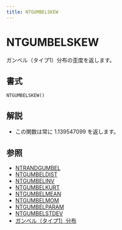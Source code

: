 ```yaml
---
title: NTGUMBELSKEW
---
```



# NTGUMBELSKEW

ガンベル（タイプ1）分布の歪度を返します。

## 書式

```excel
NTGUMBELSKEW()
```

## 解説

- この関数は常に 1.139547099 を返します。

## 参照

- [NTRANDGUMBEL](../01-random-numbers/01-single-series/07-ntrandgumbel.mdx)
- [NTGUMBELDIST](039-ntgumbeldist.mdx)
- [NTGUMBELINV](040-ntgumbelinv.mdx)
- [NTGUMBELKURT](041-ntgumbelkurt.mdx)
- [NTGUMBELMEAN](042-ntgumbelmean.mdx)
- [NTGUMBELMOM](043-ntgumbelmom.mdx)
- [NTGUMBELPARAM](044-ntgumbelparam.mdx)
- [NTGUMBELSTDEV](046-ntgumbelstdev.mdx)
- [ガンベル（タイプ1）分布](../../05-gallery-of-distributions/gumbel-type-i-distribution.mdx)

